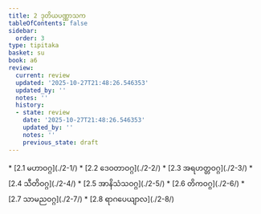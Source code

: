 ```yaml
---
title: 2 ဒုတိယပဏ္ဏာသက
tableOfContents: false
sidebar:
  order: 3
type: tipitaka
basket: su
book: a6
review:
  current: review
  updated: '2025-10-27T21:48:26.546353'
  updated_by: ''
  notes: ''
  history:
  - state: review
    date: '2025-10-27T21:48:26.546353'
    updated_by: ''
    notes: ''
    previous_state: draft
---
```



<ReviewStatus review={frontmatter.review} showDetails={true} />

<HypothesisAnnotation frontmatter={frontmatter} />

<DynamicBreadcrumb />



<TableOfContents book="a6" section="2">
* [2.1 မဟာဝဂ္ဂ](./2-1/)
* [2.2 ဒေဝတာဝဂ္ဂ](./2-2/)
* [2.3 အရဟတ္တဝဂ္ဂ](./2-3/)
* [2.4 သီတိဝဂ္ဂ](./2-4/)
* [2.5 အာနိသံသဝဂ္ဂ](./2-5/)
* [2.6 တိကဝဂ္ဂ](./2-6/)
* [2.7 သာမညဝဂ္ဂ](./2-7/)
* [2.8 ရာဂပေယျာလ](./2-8/)
</TableOfContents>